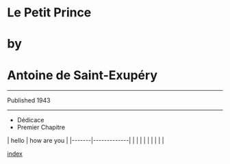 = Le Petit Prince =
= by =
= Antoine de Saint-Exupéry =
----
Published 1943
----

* Dédicace
* Premier Chapitre


| hello | how are you |
|-------|-------------|
|       |             |
|       |             |
|       |             |

[[index]]



